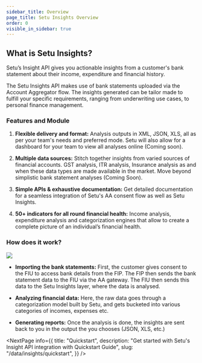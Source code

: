 ```yaml
---
sidebar_title: Overview
page_title: Setu Insights Overview
order: 0
visible_in_sidebar: true
---
```


## What is Setu Insights?

Setu’s Insight API gives you actionable insights from a customer's bank statement about their income, expenditure and financial history.

The Setu Insights API makes use of bank statements uploaded via the Account Aggregator flow. The insights generated can be tailor made to fulfill your specific requirements, ranging from underwriting use cases, to personal finance management.

### Features and Module

1. **Flexible delivery and format:** Analysis outputs in XML, JSON, XLS, all as per your team's
   needs and preferred mode. Setu will also allow for a dashboard for your team to view all
   analyses online (Coming soon).

2. **Multiple data sources:** Stitch together insights from varied sources of financial accounts.
   GST analysis, ITR analysis, Insurance analysis as and when these data types are made
   available in the market. Move beyond simplistic bank statement analyses (Coming Soon).

3. **Simple APIs & exhaustive documentation:** Get detailed documentation for a seamless integration of Setu's AA consent flow as well as Setu Insights.


4. **50+ indicators for all round financial health:** Income analysis, expenditure analysis and categorization engines that allow to create a complete picture of an individual’s financial health.

### How does it work?

![](https://storage.googleapis.com/strapi-assets/latest/setu-bsa-how-it-works-3/setu-bsa-how-it-works-3.png)

-   **Importing the bank statements:** First, the customer gives consent to the FIU to access bank details from the FIP. The FIP then sends the bank statement data to the FIU via the AA gateway. The FIU then sends this data to the Setu Insights layer, where the data is analysed.

-   **Analyzing financial data:** Here, the raw data goes through a categorization model built by Setu, and gets bucketed into various categories of incomes, expenses etc.

-   **Generating reports:** Once the analysis is done, the insights are sent back to you in the output the you chooses (JSON, XLS, etc.)

<NextPage
    info={{
        title: "Quickstart",
        description:
            "Get started with Setu's Insight API integration with Quickstart Guide",
        slug: "/data/insights/quickstart",
    }}
/>
